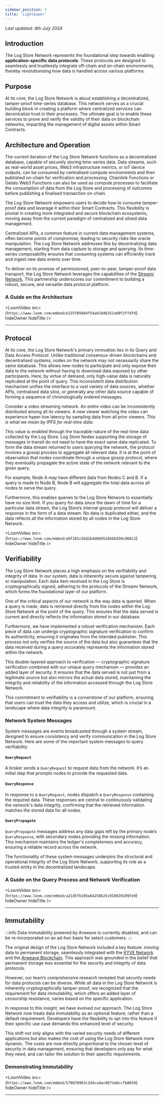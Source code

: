 ```yaml
---
sidebar_position: 5
title: 'Lightpaper'
---
```



_Last updated: 4th July 2024_

## Introduction

The Log Store Network represents the foundational step towards enabling **application-specific data protocols**. These protocols are designed to seamlessly and trustlessly integrate off-chain and on-chain environments, thereby revolutionising how data is handled across various platforms.

## Purpose

At its core, the Log Store Network is about establishing a decentralized, tamper-proof time-series database. This network serves as a crucial building block in creating a platform where centralized services can decentralize trust in their processes. The ultimate goal is to enable these services to prove and verify the validity of their data on blockchain networks, impacting the management of digital assets within Smart Contracts.

## Architecture and Operation

The current iteration of the Log Store Network functions as a decentralized database, capable of securely storing time-series data. Data streams, such as real-world asset prices, Web3 infrastructure metrics, or IoT device outputs, can be consumed by centralised compute environments and then published on-chain for verification and processing. Chainlink Functions or Gelato Web3 Functions can also be used as compute processes to facilitate the consumption of data from the Log Store and processing of outcomes before publishing a finalised transaction on-chain.

The Log Store Network empowers users to decide how to consume tamper-proof data and leverage it within their Smart Contracts. This flexibility is pivotal in creating more integrated and secure blockchain ecosystems, moving away from the current paradigm of centralized and siloed data management.

Centralized APIs, a common feature in current data management systems, often become points of compromise, leading to security risks like oracle manipulation. The Log Store Network addresses this by decentralizing data management, starting from data capture to storage and querying. Its time-series composability ensures that consuming systems can efficiently track and ingest new data events over time.

To deliver on its promise of permissioned, peer-to-peer, tamper-proof data transport, the Log Store Network leverages the capabilities of the [Streamr Network](https://streamr.network). This partnership underscores our commitment to building a robust, secure, and versatile data protocol platform.

### A Guide on the Architecture

<LoomVideo
	src={`https://www.loom.com/embed/e225f85604f54a01946351a99f2ffdfd`}
	hideOwner
	hideTitle
/>

---

## Protocol

At its core, the Log Store Network's primary innovation lies in its Query and Data Access Protocol. Unlike traditional consensus-driven blockchains and decentralised systems, nodes on the network may not necessarily share the same database. This allows new nodes to participate and only expose their data to the network without having to download data exposed by other participants. Here, by virtue of demand, only high-value data is naturally replicated at the point of query. This inconsistent data distribution mechanism unifies the interface to a vast variety of data sources, whether APIs, centralised data silos, or generally any other data source capable of forming a sequence of chronologically ordered messages.

Consider a video streaming network. An entire video can be inconsistently distributed among all its viewers. A new viewer watching the video can experience hyper-low latency by sampling data from all prior viewers. _This is what we mean by IPFS for real-time data._

This value is enabled through the traceable nature of the real-time data collected by the Log Store. Log Store Nodes supporting the storage of messages in transit do not need to have the exact same data replicated. To form the data stream returned to users querying the network, the protocol involves a gossip process to aggregate all relevant data. It is at the point of observation that nodes coordinate through a unique gossip protocol, where they eventually propagate the active state of the network relevant to the given query.

For example, Node A may have different data from Nodes C and B. If a query is made to Node B, Node B will aggregate the total data across all nodes to serve the query.

Furthermore, this enables queries to the Log Store Network to essentially have no size limit. If you query for data since the dawn of time for a particular data stream, the Log Store’s internal gossip protocol will deliver a response in the form of a data stream. No data is duplicated either, and the data reflects all the information stored by all nodes in the Log Store Network.

<LoomVideo
	src={`https://www.loom.com/embed/a6f101c56d2b4d069526bbb550c968c2`}
	hideOwner
	hideTitle
/>

## Verifiability

The Log Store Network places a high emphasis on the verifiability and integrity of data. In our system, data is inherently secure against tampering or manipulation. Each data item received in the Log Store is cryptographically signed, adhering to the protocols of the Streamr Network, which forms the foundational layer of our platform.

One of the critical aspects of our network is the way data is queried. When a query is made, data is retrieved directly from the nodes within the Log Store Network at the point of the query. This ensures that the data served is current and directly reflects the information stored in our database.

Furthermore, we have implemented a robust verification mechanism. Each piece of data can undergo cryptographic signature verification to confirm its authenticity, ensuring it originates from the intended publisher. This process not only verifies the source of the data but also guarantees that the data received during a query accurately represents the information stored within the network.

This double-layered approach to verification — cryptographic signature verification combined with our unique query mechanism — provides an added layer of security. It ensures that the data served is not just from a legitimate source but also mirrors the actual data stored, maintaining the integrity and reliability of the information accessed through the Log Store Network.

This commitment to verifiability is a cornerstone of our platform, ensuring that users can trust the data they access and utilize, which is crucial in a landscape where data integrity is paramount.

### Network System Messages

System messages are events broadcasted through a system stream, designed to ensure consistency and verify communication in the Log Store Network. Here are some of the important system messages to query verifiability:

#### `QueryRequest`

A broker sends a `QueryRequest` to request data from the network. It’s an initial step that prompts nodes to provide the requested data.

#### `QueryResponse`

In response to a `QueryRequest`, nodes dispatch a `QueryResponse` containing the required data. These responses are central to continuously validating the network's data integrity, confirming that the retrieved information matches the stored data for all nodes.

#### `QueryPropagate`

`QueryPropagate` messages address any data gaps left by the primary node’s `QueryResponse`, with secondary nodes providing the missing information. This mechanism maintains the ledger's completeness and accuracy, ensuring a reliable record across the network.

The functionality of these system messages underpins the structural and operational integrity of the Log Store Network, supporting its role as a trusted entity in the decentralized landscape.

### A Guide on the Query Process and Network Verification

<LoomVideo
	src={`https://www.loom.com/embed/a21d5fb105a64258b25c9106391997e9`}
	hideOwner
	hideTitle
/>

---

## Immutability

:::info
Data immutability powered by Arweave is currently disabled, and can be re-incorporated on an ad-hoc basis for select customers.
:::

The original design of the Log Store Network included a key feature: moving data to permanent storage, seamlessly integrated with the [KYVE Network](https://www.kyve.network/) and the [Arweave Blockchain](https://www.arweave.org/). This approach was grounded in the belief that permanent storage was essential for the security and integrity of data protocols.

However, our team’s comprehensive research revealed that security needs for data protocols can be diverse. While all data in the Log Store Network is inherently cryptographically tamper-proof, we recognized that the requirement for data immutability, which offers an added layer of censorship resistance, varies based on the specific application.

In response to this insight, we have evolved our approach. The Log Store Network now treats data immutability as an optional feature, rather than a default requirement. Developers have the flexibility to opt into this feature if their specific use case demands this enhanced level of security.

This shift not only aligns with the varied security needs of different applications but also makes the cost of using the Log Store Network more dynamic. The costs are now directly proportional to the chosen level of security in data management, ensuring that developers only pay for what they need, and can tailor the solution to their specific requirements.

### Demonstrating Immutability

<LoomVideo
	src={`https://www.loom.com/embed/578870963c2d4ca4ac0873a0ccfb0658`}
	hideOwner
	hideTitle
/>

---
